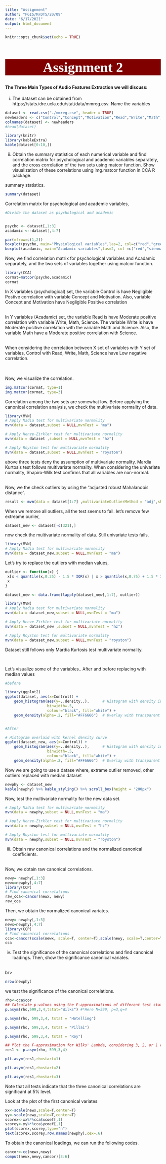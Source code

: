 ```yaml
---
title: "Assignment"
author: "PGIS/M/DTS/20/09"
date: "6/17/2021"
output: html_document
---
```


```r
knitr::opts_chunk$set(echo = TRUE)
```
<html>

<h1 style = "font-size:45px;font-family: Comic Sans MS;text-align: center;background-color:#800000;color:#FFFFFF">Assignment 2</h1>

<h4>The Three Main Types of Audio Features Extraction we will discuss:</h4>

</html>



(i) The dataset can be obtained from  https://stats.idre.ucla.edu/stat/data/mmreg.csv.  Name the variables 

```r
dataset <- read.csv("./mmreg.csv", header = TRUE)
newheaders <- c("Control","Concept","Motivation","Read","Write","Math","Science","Sex")
colnames(dataset) <- newheaders
#head(dataset)

library(knitr)
library(kableExtra)
kable(dataset[0:10,])
```
(ii) Obtain the summary statistics of each numerical variable and find correlation matrix for psychological and academic variables separately, and the cross correlation of the two sets using matcor function. Show visualization of these correlations using img.matcor function in CCA R package.


summary statistics.
```r
summary(dataset)
```
Correlation matrix for psychological and academic variables,
```r
#Divide the dataset as psychological and academic


psycho <- dataset[,1:3]
acadamic <--dataset[,4:7]

par(mfrow=c(1,2))
boxplot(psycho, main="Physiological variables",las=2, col=c("red","green","royalblue2"))
boxplot(acadamic, main="Acadamic variables",las=2, col =c("red","sienna","palevioletred1","royalblue2","green"))

```
Now, we find correlation matrix for psychological variables and Acadamic separately, and the two sets of variables together using matcor function.
```r
library(CCA)
cormat=matcor(psycho,acadamic)
cormat
```
In X variables (psychological) set, the variable Control is have Negligible Postive correlation with variable Concept and Motivation. Also, variable Concept and Motivation have Negligible Positive correlation <br><br>

In Y variables (Acadamic) set, the variable Read is have Moderate positive correlation with variable Write, Math, Science. The variable Write is have Moderate positive correlation with the variable Math and Science. Also, the variable Math have a Moderate positive correlation with Science. 
<br><br>

When considering the correlation between X set of variables with Y set of variables, Control with Read, Write, Math, Science have Low negative correlation.

<br><br>
Now, we visualize the correlation.

```r
img.matcor(cormat, type=1)
img.matcor(cormat, type=3)
```

Correlation among the two sets are somewhat low.
Before applying the canonical correlation analysis, we check the multivariate normality of data.
```r
library(MVN)
# Apply Madia test for multivariate normality
mvn(data = dataset,subset = NULL,mvnTest = "ma")
```


```r
# Apply Henze-Zirkler test for multivariate normality
mvn(data = dataset ,subset = NULL,mvnTest = "hz")
```

```r
# Apply Royston test for multivariate normality
mvn(data = dataset,subset = NULL,mvnTest = "royston")
```

above three tests deny the assumption of multivariate normality. Mardia Kurtosis test follows multivariate normality.
When considering the univariate normality, Shapiro-Wilk test confirms that all variables are non-normal.
<br><br>

Now, we the check outliers by using the “adjusted robust Mahalanobis distance”.

```r
result <- mvn(data = dataset[1:7] ,multivariateOutlierMethod = "adj",showOutliers = TRUE, showNewData = TRUE)
```
When we remove all outliers, all the test seems to fail. let's remove few extreame ourlier,

```r
dataset_new <- dataset[-c(321),]
```
now check the multivariate normality of data. Still univariate tests fails.
```r
library(MVN)
# Apply Madia test for multivariate normality
mvn(data = dataset_new,subset = NULL,mvnTest = "ma")
```
Let's try to replace the outliers with median values,

```r
outlier <- function(x) {
 x[x < quantile(x,0.25) - 1.5 * IQR(x) | x > quantile(x,0.75) + 1.5 * IQR(x)] <- median(x)
 x
}

dataset_new <- data.frame(lapply(dataset_new[,1:7], outlier))

```


```r
library(MVN)
# Apply Madia test for multivariate normality
mvn(data = dataset_new,subset = NULL,mvnTest = "ma")
```
```r
# Apply Henze-Zirkler test for multivariate normality
mvn(data = dataset_new ,subset = NULL,mvnTest = "hz")
```

```r
# Apply Royston test for multivariate normality
mvn(data = dataset_new,subset = NULL,mvnTest = "royston")
```
Dataset still follows only Mardia Kurtosis test multivariate normality.

<br>

Let's visualize some of the variables.. After and before replacing with median values
```r
#before

library(ggplot2)
ggplot(dataset, aes(x=Control)) + 
    geom_histogram(aes(y=..density..),      # Histogram with density instead of count on y-axis
                   binwidth=.5,
                   colour="black", fill="white") +
    geom_density(alpha=.2, fill="#FF6666")  # Overlay with transparent density plot


#After

# Histogram overlaid with kernel density curve
ggplot(dataset_new, aes(x=Control)) + 
    geom_histogram(aes(y=..density..),      # Histogram with density instead of count on y-axis
                   binwidth=.5,
                   colour="black", fill="white") +
    geom_density(alpha=.2, fill="#FF6666")  # Overlay with transparent density plot


```

Now we are going to use a datase where, extrame outlier removed, other outliers replaced with median dataset
```r
newphy <- dataset_new
kable(newphy) %>% kable_styling() %>% scroll_box(height = "200px")
```
Now, test the multivariate normality for the new data set.
```r
# Apply Madia test for multivariate normality
mvn(data = newphy,subset = NULL,mvnTest = "ma")
```

```r
# Apply Henze-Zirkler test for multivariate normality
mvn(data = newphy,subset = NULL,mvnTest = "hz")

```


```r
# Apply Royston test for multivariate normality
mvn(data = newphy,subset = NULL,mvnTest = "royston")
```


(iii) Obtain raw canonical correlations and the normalized canonical coefficients.
<br><br>

Now, we obtain raw canonical correlations.

```r
newy= newphy[,1:3]
newx=newphy[,4:7]
library(CCP)
# Find canonical correlations
raw_cca<-cancor(newx, newy)
raw_cca
```
Then, we obtain the normalized canonical variates.

```r
newy= newphy[,1:3]
newx=newphy[,4:7]
library(CCP)
# Find canonical correlations
cca<-cancor(scale(newx, scale=T, center=T),scale(newy, scale=T,center=T))
cca
```
(iv) Test the significance of the canonical correlations and find canonical loadings. Then, show the significance canonical variates.

<br>br>

```r

nrow(newphy)
```




we test the significance of the canonical correlations.
```r
rho<-cca$cor
## Calculate p-values using the F-approximations of different test statistics:
p.asym(rho,599,3,4,tstat="Wilks") #*Here N=599, p=3,q=4 

```


```r
p.asym(rho, 599,3,4, tstat = "Hotelling")

```

```r
p.asym(rho, 599,3,4, tstat = "Pillai")

```


```r
p.asym(rho, 599,3,4, tstat = "Roy")

```


```r
## Plot the F-approximation for Wilks' Lambda, considering 3, 2, or 1 canonical correlation(s):
res1 <- p.asym(rho, 599,3,4)
```

```r
plt.asym(res1,rhostart=1)
```

```r
plt.asym(res1,rhostart=2)

```

```r
plt.asym(res1,rhostart=3)

```
Note that all tests indicate that the three canonical correlations are significant at 5% level.

Look at the plot of the first canonical variates
```r
xx<-scale(newx,scale=T,center=T)
yy<-scale(newy,scale=T,center=T)
scorex<-xx%*%cca$xcoef[,1]
scorey<-yy%*%cca$ycoef[,1]
plot(scorex,scorey,type="n")
text(scorex,scorey,row.names(newphy),cex=.6)
```

To obtain the canonical loadings, we can run the following codes.


```r
cancor<-cc(newx,newy)
comput(newx,newy,cancor)[3:6]
```
